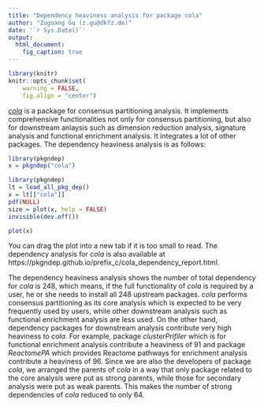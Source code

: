 ```yaml
---
title: "Dependency heaviness analysis for package cola"
author: "Zuguang Gu (z.gu@dkfz.de)"
date: '`r Sys.Date()`'
output:
  html_document:
    fig_caption: true
---
```


```r
library(knitr)
knitr::opts_chunk$set(
    warning = FALSE,
    fig.align = "center")
```


[*cola*](https://bioconductor.org/packages/cola/) is a package for consensus partitioning
analysis. It implements comprehensive functionalities not only for consensus partitioning, but also
for downstream anlaysis such as dimension reduction analysis, signature analysis and functional
enrichment analysis. It integrates a lot of other packages. The dependency heaviness analysis
is as follows:


```r
library(pkgndep)
x = pkgndep("cola")
```


```r
library(pkgndep)
lt = load_all_pkg_dep()
x = lt[["cola"]]
pdf(NULL)
size = plot(x, help = FALSE)
invisible(dev.off())
```


```r
plot(x)
```

You can drag the plot into a new tab if it is too small to read. The
dependency analysis for *cola* is also available at
https://pkgndep.github.io/prefix_c/cola_dependency_report.html.


The dependency heaviness analysis shows the number of total dependency
for *cola* is 248, which means, if the full functionality of *cola* is required
by a user, he or she needs to install all 248 upstream packages. *cola*
performs consensus partitioning as its core analysis which is expected to be
very frequently used by users, while other downstream analysis such as
functional enrichment analysis are less used. On the other hand, dependency packages
for downstream analysis contribute very high heaviness to *cola*. For example,
package *clusterPrifiler* which is for functional enrichment analysis
contribute a heaviness of 91 and package *ReactomePA* which provides Reactome
pathways for enrichment analysis contribute a heaviness of 96. Since we are
also the developers of package *cola*, we arranged the parents of *cola* in a
way that only package related to the core analysis were put as strong parents,
while those for secondary analysis were put as weak parents. This makes the
number of strong dependencies of *cola* reduced to only 64.



<br>
<br>
<br>
<br>
<br>
<br>
<br>

<script>
$(function() {
  $("img").first().css("max-width", "150%");
});
</script>

